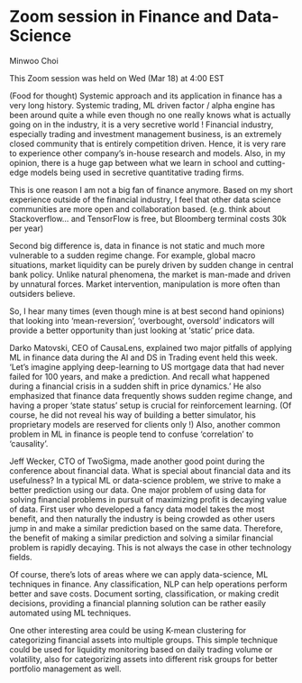 # Zoom session in Finance and Data-Science

Minwoo Choi

This Zoom session was held on Wed (Mar 18) at 4:00 EST

(Food for thought) Systemic approach and its application in finance has a very long history.
Systemic trading, ML driven factor / alpha engine has been around quite a while even though no
one really knows what is actually going on in the industry, it is a very secretive world !
Financial industry, especially trading and investment management business, is an extremely
closed community that is entirely competition driven. Hence, it is very rare to experience other
company's in-house research and models. Also, in my opinion, there is a huge gap between
what we learn in school and cutting-edge models being used in secretive quantitative trading
firms.

This is one reason I am not a big fan of finance anymore. Based on my short experience outside
of the financial industry, I feel that other data science communities are more open and
collaboration based. (e.g. think about Stackoverflow… and TensorFlow is free, but Bloomberg
terminal costs 30k per year)

Second big difference is, data in finance is not static and much more vulnerable to a sudden
regime change. For example, global macro situations, market liquidity can be purely driven by
sudden change in central bank policy. Unlike natural phenomena, the market is man-made and
driven by unnatural forces. Market intervention, manipulation is more often than outsiders
believe.

So, I hear many times (even though mine is at best second hand opinions) that looking into
‘mean-reversion’, ‘overbought, oversold’ indicators will provide a better opportunity than just
looking at ‘static’ price data.

Darko Matovski, CEO of CausaLens, explained two major pitfalls of applying ML in finance data
during the AI and DS in Trading event held this week.
‘Let’s imagine applying deep-learning to US mortgage data that had never failed for 100 years,
and make a prediction. And recall what happened during a financial crisis in a sudden shift in
price dynamics.’ He also emphasized that finance data frequently shows sudden regime
change, and having a proper ‘state status’ setup is crucial for reinforcement learning. (Of
course, he did not reveal his way of building a better simulator, his proprietary models are
reserved for clients only !)
Also, another common problem in ML in finance is people tend to confuse ‘correlation’ to
‘causality’.

Jeff Wecker, CTO of TwoSigma, made another good point during the conference about financial
data. What is special about financial data and its usefulness? In a typical ML or data-science
problem, we strive to make a better prediction using our data. One major problem of using data
for solving financial problems in pursuit of maximizing profit is decaying value of data. First user
who developed a fancy data model takes the most benefit, and then naturally the industry is
being crowded as other users jump in and make a similar prediction based on the same data.
Therefore, the benefit of making a similar prediction and solving a similar financial problem is
rapidly decaying. This is not always the case in other technology fields.

Of course, there’s lots of areas where we can apply data-science, ML techniques in finance.
Any classification, NLP can help operations perform better and save costs. Document sorting,
classification, or making credit decisions, providing a financial planning solution can be rather
easily automated using ML techniques.

One other interesting area could be using K-mean clustering for categorizing financial assets
into multiple groups. This simple technique could be used for liquidity monitoring based on daily
trading volume or volatility, also for categorizing assets into different risk groups for better
portfolio management as well.